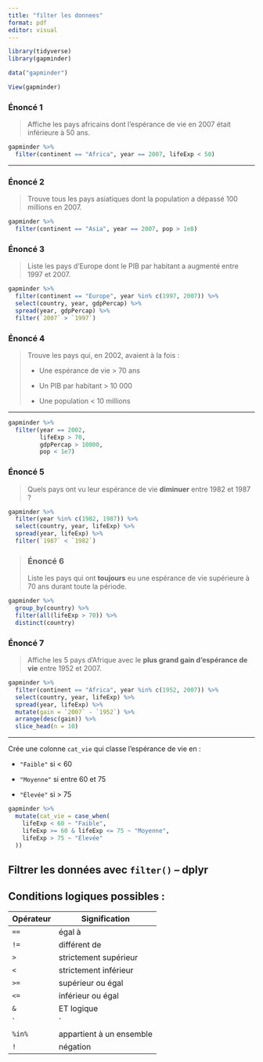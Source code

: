 ```yaml
---
title: "filter les donnees"
format: pdf
editor: visual
---
```


```r
library(tidyverse)
library(gapminder)
```

```r
data("gapminder")
```

```r
View(gapminder)
```

### Énoncé 1

> Affiche les pays africains dont l'espérance de vie en 2007 était inférieure à 50 ans.

```r
gapminder %>%
  filter(continent == "Africa", year == 2007, lifeExp < 50)
```

------------------------------------------------------------------------

### Énoncé 2

> Trouve tous les pays asiatiques dont la population a dépassé 100 millions en 2007.

```r
gapminder %>%
  filter(continent == "Asia", year == 2007, pop > 1e8)

```

### Énoncé 3

> Liste les pays d’Europe dont le PIB par habitant a augmenté entre 1997 et 2007.

```r
gapminder %>%
  filter(continent == "Europe", year %in% c(1997, 2007)) %>%
  select(country, year, gdpPercap) %>%
  spread(year, gdpPercap) %>%
  filter(`2007` > `1997`)
```

### Énoncé 4

> Trouve les pays qui, en 2002, avaient à la fois :
>
> -   Une espérance de vie \> 70 ans
>
> -   Un PIB par habitant \> 10 000
>
> -   Une population \< 10 millions

------------------------------------------------------------------------

```r
gapminder %>%
  filter(year == 2002,
         lifeExp > 70,
         gdpPercap > 10000,
         pop < 1e7)

```

### Énoncé 5

> Quels pays ont vu leur espérance de vie **diminuer** entre 1982 et 1987 ?

```r
gapminder %>%
  filter(year %in% c(1982, 1987)) %>%
  select(country, year, lifeExp) %>%
  spread(year, lifeExp) %>%
  filter(`1987` < `1982`)

```

> ### Énoncé 6
>
> Liste les pays qui ont **toujours** eu une espérance de vie supérieure à 70 ans durant toute la période.

```r
gapminder %>%
  group_by(country) %>%
  filter(all(lifeExp > 70)) %>%
  distinct(country)
```

### Énoncé 7

> Affiche les 5 pays d’Afrique avec le **plus grand gain d’espérance de vie** entre 1952 et 2007.

```r
gapminder %>%
  filter(continent == "Africa", year %in% c(1952, 2007)) %>%
  select(country, year, lifeExp) %>%
  spread(year, lifeExp) %>%
  mutate(gain = `2007` - `1952`) %>%
  arrange(desc(gain)) %>%
  slice_head(n = 10)
```

------------------------------------------------------------------------

Crée une colonne `cat_vie` qui classe l’espérance de vie en :

-   `"Faible"` si \< 60

-   `"Moyenne"` si entre 60 et 75

-   `"Élevée"` si \> 75

```r
gapminder %>%
  mutate(cat_vie = case_when(
    lifeExp < 60 ~ "Faible",
    lifeExp >= 60 & lifeExp <= 75 ~ "Moyenne",
    lifeExp > 75 ~ "Élevée"
  ))

```

## Filtrer les données avec `filter()` – dplyr

## Conditions logiques possibles :

| Opérateur | Signification            |
|-----------|--------------------------|
| `==`      | égal à                   |
| `!=`      | différent de             |
| `>`       | strictement supérieur    |
| `<`       | strictement inférieur    |
| `>=`      | supérieur ou égal        |
| `<=`      | inférieur ou égal        |
| `&`       | ET logique               |
| \`        | \`                       |
| `%in%`    | appartient à un ensemble |
| `!`       | négation                 |
